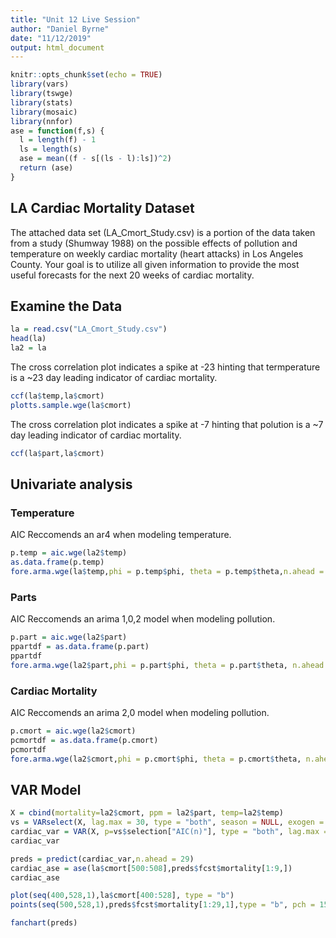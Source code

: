 ```yaml
---
title: "Unit 12 Live Session"
author: "Daniel Byrne"
date: "11/12/2019"
output: html_document
---
```


```r
knitr::opts_chunk$set(echo = TRUE)
library(vars)
library(tswge)
library(stats)
library(mosaic)
library(nnfor)
ase = function(f,s) {
  l = length(f) - 1
  ls = length(s)
  ase = mean((f - s[(ls - l):ls])^2)
  return (ase)
}
```

## LA Cardiac Mortality Dataset

The attached data set (LA_Cmort_Study.csv) is a portion of the data taken from a study (Shumway 1988) on the possible effects of pollution and temperature on weekly cardiac mortality (heart attacks) in Los Angeles County. Your goal is to utilize all given information to provide the most useful forecasts for the next 20 weeks of cardiac mortality. 

## Examine the Data
```r
la = read.csv("LA_Cmort_Study.csv")
head(la)
la2 = la
```

The cross correlation plot indicates a spike at -23 hinting that termperature is a ~23 day leading indicator of cardiac mortality.

```r
ccf(la$temp,la$cmort)
plotts.sample.wge(la$cmort)
```

The cross correlation plot indicates a spike at -7 hinting that polution is a ~7 day leading indicator of cardiac mortality.
```r
ccf(la$part,la$cmort)
```

## Univariate analysis

### Temperature
AIC Reccomends an ar4 when modeling temperature.
```r
p.temp = aic.wge(la2$temp)
as.data.frame(p.temp)
fore.arma.wge(la$temp,phi = p.temp$phi, theta = p.temp$theta,n.ahead = 20,lastn = TRUE, limits = FALSE)
```
### Parts 

AIC Reccomends an arima 1,0,2 model when modeling pollution.
```r
p.part = aic.wge(la2$part)
ppartdf = as.data.frame(p.part)
ppartdf
fore.arma.wge(la2$part,phi = p.part$phi, theta = p.part$theta, n.ahead = 20,lastn = FALSE, limits = FALSE)
```

### Cardiac Mortality 

AIC Reccomends an arima 2,0 model when modeling pollution.
```r
p.cmort = aic.wge(la2$cmort)
pcmortdf = as.data.frame(p.cmort)
pcmortdf
fore.arma.wge(la2$cmort,phi = p.cmort$phi, theta = p.cmort$theta, n.ahead = 20,lastn = FALSE, limits = FALSE)
```

## VAR Model

```r
X = cbind(mortality=la2$cmort, ppm = la2$part, temp=la2$temp)
vs = VARselect(X, lag.max = 30, type = "both", season = NULL, exogen = NULL) 
cardiac_var = VAR(X, p=vs$selection["AIC(n)"], type = "both", lag.max = 20)
cardiac_var

preds = predict(cardiac_var,n.ahead = 29)
cardiac_ase = ase(la$cmort[500:508],preds$fcst$mortality[1:9,])
cardiac_ase

plot(seq(400,528,1),la$cmort[400:528], type = "b")
points(seq(500,528,1),preds$fcst$mortality[1:29,1],type = "b", pch = 15)

fanchart(preds)
```



